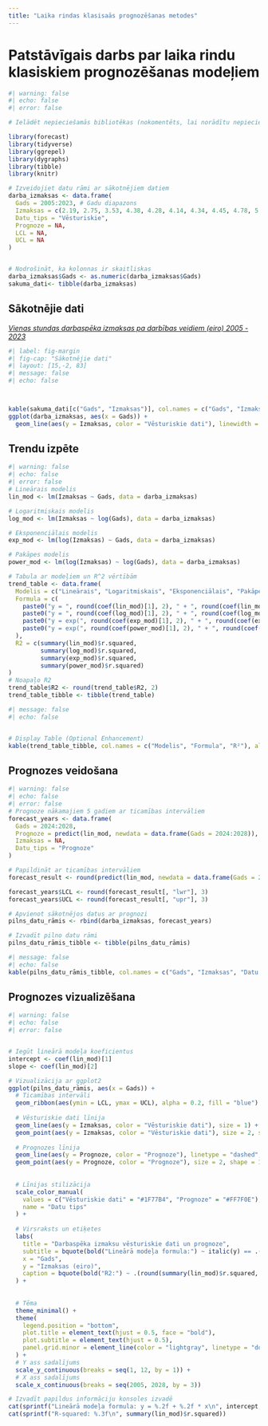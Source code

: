 ```yaml
---
title: "Laika rindas klasisaās prognozēšanas metodes"
---
```


# Patstāvīgais darbs par laika rindu klasiskiem prognozēšanas modeļiem

```r
#| warning: false
#| echo: false
#| error: false

# Ielādēt nepieciešamās bibliotēkas (nokomentēts, lai norādītu nepieciešamo)

library(forecast)
library(tidyverse)
library(ggrepel) 
library(dygraphs)
library(tibble)
library(knitr)

# Izveidojiet datu rāmi ar sākotnējiem datiem
darba_izmaksas <- data.frame(
  Gads = 2005:2023, # Gadu diapazons
  Izmaksas = c(2.19, 2.75, 3.53, 4.38, 4.28, 4.14, 4.34, 4.45, 4.78, 5.23, 5.83, 6.23, 6.65, 7.58, 8.11, 8.60, 8.75, 9.48, 10.48),
  Datu_tips = "Vēsturiskie",
  Prognoze = NA,
  LCL = NA,
  UCL = NA
)


# Nodrošināt, ka kolonnas ir skaitliskas
darba_izmaksas$Gads <- as.numeric(darba_izmaksas$Gads)
sakuma_dati<- tibble(darba_izmaksas)
```

## Sākotnējie dati

[*Vienas stundas darbaspēka izmaksas pa darbības veidiem (eiro) 2005 - 2023*](https://data.stat.gov.lv/pxweb/lv/OSP_PUB/START__EMP__DI__DIS/DIS010/)

```r
#| label: fig-margin
#| fig-cap: "Sākotnējie dati"
#| layout: [15,-2, 83]
#| message: false
#| echo: false



kable(sakuma_dati[c("Gads", "Izmaksas")], col.names = c("Gads", "Izmaksas"), align = "l")
ggplot(darba_izmaksas, aes(x = Gads)) +
  geom_line(aes(y = Izmaksas, color = "Vēsturiskie dati"), linewidth = 1)
```

## Trendu izpēte

```r
#| warning: false
#| echo: false
#| error: false
# Lineārais modelis
lin_mod <- lm(Izmaksas ~ Gads, data = darba_izmaksas)

# Logaritmiskais modelis
log_mod <- lm(Izmaksas ~ log(Gads), data = darba_izmaksas)

# Eksponenciālais modelis
exp_mod <- lm(log(Izmaksas) ~ Gads, data = darba_izmaksas)

# Pakāpes modelis
power_mod <- lm(log(Izmaksas) ~ log(Gads), data = darba_izmaksas)

# Tabula ar modeļiem un R^2 vērtībām
trend_table <- data.frame(
  Modelis = c("Lineārais", "Logaritmiskais", "Eksponenciālais", "Pakāpes"),
  Formula = c(
    paste0("y = ", round(coef(lin_mod)[1], 2), " + ", round(coef(lin_mod)[2], 2), "*x"),
    paste0("y = ", round(coef(log_mod)[1], 2), " + ", round(coef(log_mod)[2], 2), "*log(x)"),
    paste0("y = exp(", round(coef(exp_mod)[1], 2), " + ", round(coef(exp_mod)[2], 2), "*x)"),
    paste0("y = exp(", round(coef(power_mod)[1], 2), " + ", round(coef(power_mod)[2], 2), "*log(x))")
  ),
  R2 = c(summary(lin_mod)$r.squared, 
         summary(log_mod)$r.squared, 
         summary(exp_mod)$r.squared, 
         summary(power_mod)$r.squared)
)
# Noapaļo R2 
trend_table$R2 <- round(trend_table$R2, 2)
trend_table_tibble <- tibble(trend_table)

```

```r
#| message: false
#| echo: false


# Display Table (Optional Enhancement)
kable(trend_table_tibble, col.names = c("Modelis", "Formula", "R²"), align = "l")

```

## Prognozes veidošana

```r
#| warning: false
#| echo: false
#| error: false
# Prognoze nākamajiem 5 gadiem ar ticamības intervāliem
forecast_years <- data.frame(
  Gads = 2024:2028,
  Prognoze = predict(lin_mod, newdata = data.frame(Gads = 2024:2028)),
  Izmaksas = NA,
  Datu_tips = "Prognoze"
)

# Papildināt ar ticamības intervāliem
forecast_result <- round(predict(lin_mod, newdata = data.frame(Gads = 2024:2028), interval = "prediction", level = 0.95), 3)

forecast_years$LCL <- round(forecast_result[, "lwr"], 3)
forecast_years$UCL <- round(forecast_result[, "upr"], 3)

# Apvienot sākotnējos datus ar prognozi
pilns_datu_rāmis <- rbind(darba_izmaksas, forecast_years)

# Izvadīt pilno datu rāmi
pilns_datu_rāmis_tibble <- tibble(pilns_datu_rāmis)
```

```r
#| message: false
#| echo: false
kable(pilns_datu_rāmis_tibble, col.names = c("Gads", "Izmaksas", "Datu tips", "Prognoze", "LCL", "UCL"), align = "l")
```

## Prognozes vizualizēšana

```r
#| warning: false
#| echo: false
#| error: false


# Iegūt lineārā modeļa koeficientus
intercept <- coef(lin_mod)[1]
slope <- coef(lin_mod)[2]

# Vizualizācija ar ggplot2
ggplot(pilns_datu_rāmis, aes(x = Gads)) +
  # Ticamības intervāli
  geom_ribbon(aes(ymin = LCL, ymax = UCL), alpha = 0.2, fill = "blue") +
  
  # Vēsturiskie dati līnija
  geom_line(aes(y = Izmaksas, color = "Vēsturiskie dati"), size = 1) +
  geom_point(aes(y = Izmaksas, color = "Vēsturiskie dati"), size = 2, shape = 16) +
  
  # Prognozes līnija
  geom_line(aes(y = Prognoze, color = "Prognoze"), linetype = "dashed", size = 1) +
  geom_point(aes(y = Prognoze, color = "Prognoze"), size = 2, shape = 17) +
  
  
  # Līnijas stilizācija
  scale_color_manual(
    values = c("Vēsturiskie dati" = "#1F77B4", "Prognoze" = "#FF7F0E"),
    name = "Datu tips"
  ) +
  
  # Virsraksts un etiķetes
  labs(
    title = "Darbaspēka izmaksu vēsturiskie dati un prognoze",
    subtitle = bquote(bold("Lineārā modeļa formula:") ~ italic(y) == .(round(intercept, 2)) + .(round(slope, 2)) * italic(x)),
    x = "Gads", 
    y = "Izmaksas (eiro)", 
    caption = bquote(bold("R2:") ~ .(round(summary(lin_mod)$r.squared, 3)))
  ) +
  
  
  # Tēma
  theme_minimal() +
  theme(
    legend.position = "bottom",
    plot.title = element_text(hjust = 0.5, face = "bold"),
    plot.subtitle = element_text(hjust = 0.5),
    panel.grid.minor = element_line(color = "lightgray", linetype = "dotted")
  ) +
  # Y ass sadalījums
  scale_y_continuous(breaks = seq(1, 12, by = 1)) +
  # X ass sadalījums
  scale_x_continuous(breaks = seq(2005, 2028, by = 3))

# Izvadīt papildus informāciju konsoles izvadē
cat(sprintf("Lineārā modeļa formula: y = %.2f + %.2f * x\n", intercept, slope))
cat(sprintf("R-squared: %.3f\n", summary(lin_mod)$r.squared))
```
